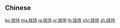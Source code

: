 {{also|球場}}
==Chinese==
{{zh-see|球場}}

[[ko:球场]]
[[mg:球场]]
[[ja:球场]]
[[sr:球场]]
[[th:球场]]
[[chr:球场]]
[[zh:球场]]